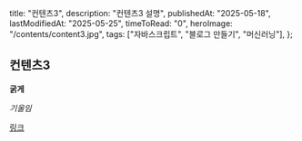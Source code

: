   title: "컨텐츠3",
  description: "컨텐츠3 설명",
  publishedAt: "2025-05-18",
  lastModifiedAt: "2025-05-25",
  timeToRead: "0",
  heroImage: "/contents/content3.jpg",
  tags: ["자바스크립트", "블로그 만들기", "머신러닝"],
};

## 컨텐츠3

**굵게**

_기울임_

[링크](https://www.google.com)
